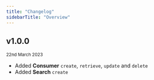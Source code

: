```yaml
---
title: "Changelog"
sidebarTitle: "Overview"
---
```


## v1.0.0
<sub>22nd March 2023</sub>

- Added **Consumer** `create`, `retrieve`, `update` and `delete`
- Added **Search**  `create`
